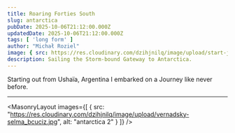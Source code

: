 ```yaml
---
title: Roaring Forties South
slug: antarctica
pubDate: 2025-10-06T21:12:00.000Z
updatedDate: 2025-10-06T21:12:00.000Z
tags: [ 'long form' ]
author: "Michał Roziel"
image: { src: https://res.cloudinary.com/dzihjnilq/image/upload/start-journey.jpg, alt: antarctica 1, positionx: 25%, positiony: 40% }
description: Sailing the Storm-bound Gateway to Antarctica.
---
```


Starting out from Ushaïa, Argentina I embarked on a Journey like never before.

---

<MasonryLayout images={[
    { src: "https://res.cloudinary.com/dzihjnilq/image/upload/vernadsky-selma_bcuciz.jpg", alt: "antarctica 2" }
]} />